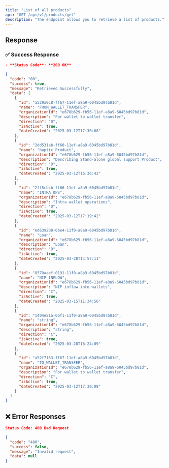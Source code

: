 ```yaml
---
title: "List of all products"
api: "GET /api/v1/products/get"
description: "The endpoint allows you to retrieve a list of products."
---
```



## Response

### ✅ Success Response
```json
- **Status Code**: **200 OK**

{
  "code": "00",
  "success": true,
  "message": "Retrieved Successfully",
  "data": [
    {
      "id": "a529a0c8-ff67-11ef-a8a9-6045bd97b81d",
      "name": "FROM_WALLET_TRANSFER",
      "organizationId": "e678b629-fb56-11ef-a8a9-6045bd97b81d",
      "description": "For wallet to wallet transfer",
      "direction": "D",
      "isActive": true,
      "dateCreated": "2025-03-12T17:30:08"
    },
    {
      "id": "2dd531ab-ff60-11ef-a8a9-6045bd97b81d",
      "name": "haptic Product",
      "organizationId": "e678b629-fb56-11ef-a8a9-6045bd97b81d",
      "description": "Describing Stand-alone global support Product",
      "direction": "D",
      "isActive": true,
      "dateCreated": "2025-03-12T16:36:42"
    },
    {
      "id": "2ff5cbcb-ff66-11ef-a8a9-6045bd97b81d",
      "name": "INTRA OPS",
      "organizationId": "e678b629-fb56-11ef-a8a9-6045bd97b81d",
      "description": "Intra wallet operations",
      "direction": "D",
      "isActive": true,
      "dateCreated": "2025-03-12T17:19:42"
    },
    {
      "id": "ed639208-0be4-11f0-a8a9-6045bd97b81d",
      "name": "Loan",
      "organizationId": "e678b629-fb56-11ef-a8a9-6045bd97b81d",
      "description": "Loan",
      "direction": "D",
      "isActive": true,
      "dateCreated": "2025-03-28T14:57:11"
    },
    {
      "id": "8570aaef-0191-11f0-a8a9-6045bd97b81d",
      "name": "NIP INFLOW",
      "organizationId": "e678b629-fb56-11ef-a8a9-6045bd97b81d",
      "description": "NIP inflow into wallets",
      "direction": "C",
      "isActive": true,
      "dateCreated": "2025-03-15T11:34:56"
    },
    {
      "id": "1404e81a-0bf1-11f0-a8a9-6045bd97b81d",
      "name": "string",
      "organizationId": "e678b629-fb56-11ef-a8a9-6045bd97b81d",
      "description": "string",
      "direction": "C",
      "isActive": true,
      "dateCreated": "2025-03-28T16:24:09"
    },
    {
      "id": "a52f7163-ff67-11ef-a8a9-6045bd97b81d",
      "name": "TO_WALLET_TRANSFER",
      "organizationId": "e678b629-fb56-11ef-a8a9-6045bd97b81d",
      "description": "For wallet to wallet transfer",
      "direction": "C",
      "isActive": true,
      "dateCreated": "2025-03-12T17:30:08"
    }
  ]
}

```

## ❌ Error Responses
```json
Status Code: 400 Bad Request

{
  "code": "400",
  "success": false,
  "message": "Invalid request",
  "data": null
}